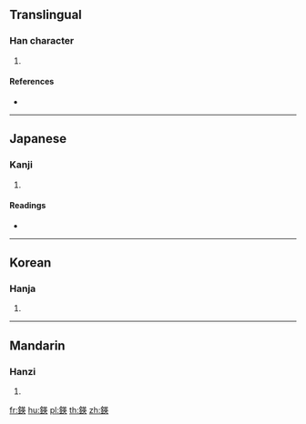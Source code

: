 {{character info/new}}
{{also|锳}}
==Translingual==

===Han character===
{{Han char|rn=167|rad=金|as=08|sn=16|four=|canj=CTLK}}

# {{defn|Han|sort=金08}}

====References====
* {{Han ref|kx=1313.070|dkj=40600|dj=1814.030|hdz=64228.030|uh=9348|ud=37704}}

----

==Japanese==

===Kanji===
{{ja-kanji|grade=|rs=金08}}

# {{defn|lang=ja|sort=金08}}

====Readings====
* {{ja-readings|on=[[えい]] (ei), [[よう]] (yō)|kun=|nanori=}}

----

==Korean==

===Hanja===
{{ko-hanja|hangeul=영|eumhun=|rv=yeong|mr=yŏng|y=yeng}}

# {{defn|lang=ko|sort=金08}}

----

==Mandarin==

===Hanzi===
{{cmn-hanzi|sim=锳|pin=[[chí]] ([[chi2]]), [[dí]] ([[di2]]), [[shí]] ([[shi2]]), [[yīng]] ([[ying1]])|wg=ch'ih<sup>2</sup>, ti<sup>2</sup>, shih<sup>2</sup>, ying<sup>1</sup>}}

# {{defn|lang=cmn|sort=金08}}

[[fr:鍈]]
[[hu:鍈]]
[[pl:鍈]]
[[th:鍈]]
[[zh:鍈]]